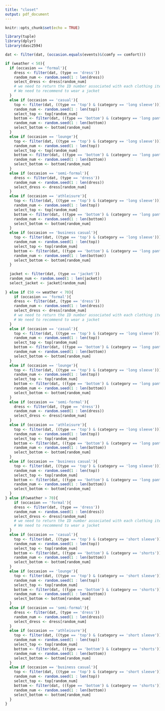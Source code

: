 ```yaml
---
title: "closet"
output: pdf_document
---
```


```r
knitr::opts_chunk$set(echo = TRUE)
```

```r
library(tuple)
library(dplyr)
library(dasc2594)
```



```r
dat <- filter(dat, (occasion.equals(events)&(comfy == comfort)))

if (weather < 50){
  if (occasion == 'formal'){
    dress <- filter(dat, (type == 'dress'))
    random_num <- random.seed(1 : len(dress))
    select_dress <- dress[random_num]
    # we need to return the ID number associated with each clothing item. ID not Index, but pull the png file from the id. 
    # We need to recommend to wear a jacket
  }
  else if (occasion == 'casual'){
    top <- filter(dat, ((type == 'top') & (category == 'long sleeve')))
    random_num <- random.seed(1 : len(top))
    select_top <- top[random_num]
    bottom <- filter(dat, ((type == 'bottom') & (category == 'long pants')))
    random_num <- random.seed(1 : len(bottom))
    select_bottom <- bottom[random_num]
  }
  else if (occasion == 'lounge'){
    top <- filter(dat, ((type == 'top') & (category == 'long sleeve')))
    random_num <- random.seed(1 : len(top))
    select_top <- top[random_num]
    bottom <- filter(dat, ((type == 'bottom') & (category == 'long pants')))
    random_num <- random.seed(1 : len(bottom))
    select_bottom <- bottom[random_num]
  }
  else if (occasion == 'semi-formal'){
    dress <- filter(dat, (type == 'dress'))
    random_num <- random.seed(1 : len(dress))
    select_dress <- dress[random_num] 
  }
  else if (occasion == 'athleisure'){
    top <- filter(dat, ((type == 'top') & (category == 'long sleeve')))
    random_num <- random.seed(1 : len(top))
    select_top <- top[random_num]
    bottom <- filter(dat, ((type == 'bottom') & (category == 'long pants')))
    random_num <- random.seed(1 : len(bottom))
    select_bottom <- bottom[random_num]
  }
  else if (occasion == 'business casual'){
    top <- filter(dat, ((type == 'top') & (category == 'long sleeve')))
    random_num <- random.seed(1 : len(top))
    select_top <- top[random_num]
    bottom <- filter(dat, ((type == 'bottom') & (category == 'long pants')))
    random_num <- random.seed(1 : len(bottom))
    select_bottom <- bottom[random_num]
  }
  
  jacket <- filter(dat, (type == 'jacket'))
  random_num <- random.seed(1 : len(jacket))
  select_jacket <- jacket[random_num]
  
} else if (50 <= weather < 70){
    if (occasion == 'formal'){
    dress <- filter(dat, (type == 'dress'))
    random_num <- random.seed(1 : len(dress))
    select_dress <- dress[random_num]
    # we need to return the ID number associated with each clothing item. ID not Index, but pull the png file from the id. 
    # We need to recommend to wear a jacket
  }
  else if (occasion == 'casual'){
    top <- filter(dat, ((type == 'top') & (category == 'long sleeve')))
    random_num <- random.seed(1 : len(top))
    select_top <- top[random_num]
    bottom <- filter(dat, ((type == 'bottom') & (category == 'long pants')))
    random_num <- random.seed(1 : len(bottom))
    select_bottom <- bottom[random_num]
  }
  else if (occasion == 'lounge'){
    top <- filter(dat, ((type == 'top') & (category == 'long sleeve')))
    random_num <- random.seed(1 : len(top))
    select_top <- top[random_num]
    bottom <- filter(dat, ((type == 'bottom') & (category == 'long pants')))
    random_num <- random.seed(1 : len(bottom))
    select_bottom <- bottom[random_num]
  }
  else if (occasion == 'semi-formal'){
    dress <- filter(dat, (type == 'dress'))
    random_num <- random.seed(1 : len(dress))
    select_dress <- dress[random_num] 
  }
  else if (occasion == 'athleisure'){
    top <- filter(dat, ((type == 'top') & (category == 'long sleeve')))
    random_num <- random.seed(1 : len(top))
    select_top <- top[random_num]
    bottom <- filter(dat, ((type == 'bottom') & (category == 'long pants')))
    random_num <- random.seed(1 : len(bottom))
    select_bottom <- bottom[random_num]
  }
  else if (occasion == 'business casual'){
    top <- filter(dat, ((type == 'top') & (category == 'long sleeve')))
    random_num <- random.seed(1 : len(top))
    select_top <- top[random_num]
    bottom <- filter(dat, ((type == 'bottom') & (category == 'long pants')))
    random_num <- random.seed(1 : len(bottom))
    select_bottom <- bottom[random_num]
  }
} else if(weather > 70){
    if (occasion == 'formal'){
    dress <- filter(dat, (type == 'dress'))
    random_num <- random.seed(1 : len(dress))
    select_dress <- dress[random_num]
    # we need to return the ID number associated with each clothing item. ID not Index, but pull the png file from the id. 
    # We need to recommend to wear a jacket
  }
  else if (occasion == 'casual'){
    top <- filter(dat, ((type == 'top') & (category == 'short sleeve')))
    random_num <- random.seed(1 : len(top))
    select_top <- top[random_num]
    bottom <- filter(dat, ((type == 'bottom') & (category == 'shorts')))
    random_num <- random.seed(1 : len(bottom))
    select_bottom <- bottom[random_num]
  }
  else if (occasion == 'lounge'){
    top <- filter(dat, ((type == 'top') & (category == 'short sleeve')))
    random_num <- random.seed(1 : len(top))
    select_top <- top[random_num]
    bottom <- filter(dat, ((type == 'bottom') & (category == 'shorts')))
    random_num <- random.seed(1 : len(bottom))
    select_bottom <- bottom[random_num]
  }
  else if (occasion == 'semi-formal'){
    dress <- filter(dat, (type == 'dress'))
    random_num <- random.seed(1 : len(dress))
    select_dress <- dress[random_num] 
  }
  else if (occasion == 'athleisure'){
    top <- filter(dat, ((type == 'top') & (category == 'short sleeve')))
    random_num <- random.seed(1 : len(top))
    select_top <- top[random_num]
    bottom <- filter(dat, ((type == 'bottom') & (category == 'shorts')))
    random_num <- random.seed(1 : len(bottom))
    select_bottom <- bottom[random_num]
  }
  else if (occasion == 'business casual'){
    top <- filter(dat, ((type == 'top') & (category == 'short sleeve')))
    random_num <- random.seed(1 : len(top))
    select_top <- top[random_num]
    bottom <- filter(dat, ((type == 'bottom') & (category == 'shorts')))
    random_num <- random.seed(1 : len(bottom))
    select_bottom <- bottom[random_num]
  }
} 


```

